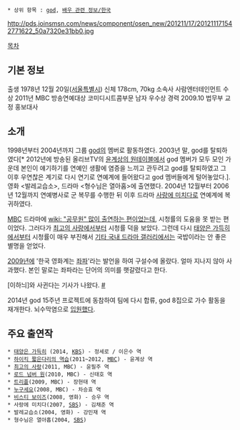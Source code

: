  * 상위 항목 : [[god]], [[배우 관련 정보/한국]]

http://pds.joinsmsn.com/news/component/osen_new/201211/17/201211171542771622_50a7320e31bb0.jpg

[[목차]]

== 기본 정보 ==
출생 1978년 12월 20일([[서울특별시]])
신체 178cm, 70kg
소속사 사람엔터테인먼트
수상 2011년 MBC 방송연예대상 코미디시트콤부문 남자 우수상
경력 2009.10 법무부 교정 홍보대사

== 소개 ==
1998년부터 2004년까지 그룹 [[god]]의 멤버로 활동하였다. 2003년 말, god를 탈퇴하였다[* 2012년에 방송된 올리브TV의 [[윤계상의 원테이블]]에서 god 멤버가 모두 모인 가운데 본인이 얘기하기를 연예인 생활에 염증을 느끼고 관두려고 god를 탈퇴하였고 그 이후 우연찮은 계기로 다시 연기로 연예계에 들어왔다고 god 멤버들에게 털어놓았다.]. 영화 <발레교습소>, 드라마 <형수님은 열아홉>에 출연했다. 2004년 12월부터 2006년 12월까지 연예병사로 군 복무를 수행한 뒤 이후 드라마 [[사랑에 미치다]]로 연예계에 복귀하였다.

[[문화방송|MBC]] 드라마에 [[wiki: "공무원" 많이 출연하는 편]]이었는데, 시청률의 도움을 못 받는 편이었다. 그러다가 [[최고의 사랑]]에서부터 시청률 덕을 보았다. 그런데 다시 [[태양은 가득히]]에서부터 시청률이 매우 부진해서 [[기타 국내 드라마 갤러리]]에서는 국밥이라는 안 좋은 별명을 얻었다.

[[2009년]]에 '한국 영화계는 [[좌파]]'라는 발언을 하여 구설수에 올랐다. 얼마 지나지 않아 사과했다. 본인 말로는 좌파라는 단어의 의미를 햇갈렸다고 한다. 

[이하늬]와 사귄다는 기사가 나왔다. [http://star.ohmynews.com/NWS_Web/OhmyStar/at_pg.aspx?CNTN_CD=A0001837148 #]

2014년 god 15주년 프로젝트에 동참하여 팀에 다시 합류, god 8집으로 가수 활동을 재개한다.
뇌수막염으로 [http://m.news.naver.com/read.nhn?mode=LS2D&sid1=106&sid2=221&oid=108&aid=0002317553 입원했다].
== 주요 출연작 ==
 * [[태양은 가득히]] (2014, [[KBS]]) - 정세로 / 이은수 역
 * [[하이킥 짧은다리의 역습]](2011~2012, [[MBC]]) - 윤계상 역
 * [[최고의 사랑]](2011, MBC) - 윤필주 역
 * [[로드 넘버 원]](2010, MBC) - 신태호 역
 * [[트리플]](2009, MBC) - 장현태 역
 * [[누구세요]](2008, MBC) - 차승효 역
 * [[비스티 보이즈]](2008, 영화) - 승우 역
 * 사랑에 미치다(2007, [[SBS]]) - 김채준 역
 * 발레교습소(2004, 영화) - 강민재 역
 * 형수님은 열아홉(2004, [[SBS]]) 
